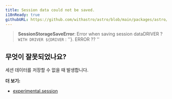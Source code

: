 ```yaml
---
title: Session data could not be saved.
i18nReady: true
githubURL: https://github.com/withastro/astro/blob/main/packages/astro/src/core/errors/errors-data.ts
---
```


> **SessionStorageSaveError**: Error when saving session dataDRIVER ? ` WITH DRIVER ${DRIVER` : ''}. ERROR ?? ''

## 무엇이 잘못되었나요?
세션 데이터를 저장할 수 없을 때 발생합니다.

**더 보기:**
-   [experimental.session](/ko/reference/experimental-flags/sessions/)


